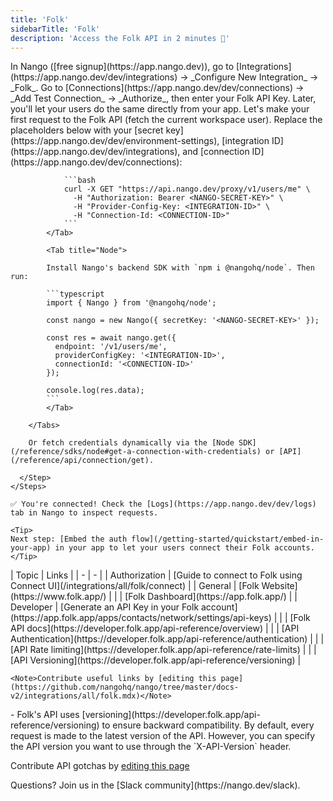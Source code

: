 ```yaml
---
title: 'Folk'
sidebarTitle: 'Folk'
description: 'Access the Folk API in 2 minutes 💨'
---
```


<Tabs>
  <Tab title="🚀 Quickstart">
    <Steps>
      <Step title="Create an integration">
        In Nango ([free signup](https://app.nango.dev)), go to [Integrations](https://app.nango.dev/dev/integrations) -> _Configure New Integration_ -> _Folk_.
      </Step>
      <Step title="Authorize Folk">
        Go to [Connections](https://app.nango.dev/dev/connections) -> _Add Test Connection_ -> _Authorize_, then enter your Folk API Key. Later, you'll let your users do the same directly from your app.
      </Step>
      <Step title="Call the Folk API">
        Let's make your first request to the Folk API (fetch the current workspace user). Replace the placeholders below with your [secret key](https://app.nango.dev/dev/environment-settings), [integration ID](https://app.nango.dev/dev/integrations), and [connection ID](https://app.nango.dev/dev/connections):
        <Tabs>
            <Tab title="cURL">

                ```bash
                curl -X GET "https://api.nango.dev/proxy/v1/users/me" \
                  -H "Authorization: Bearer <NANGO-SECRET-KEY>" \
                  -H "Provider-Config-Key: <INTEGRATION-ID>" \
                  -H "Connection-Id: <CONNECTION-ID>" 
                ```
            </Tab>

            <Tab title="Node">

            Install Nango's backend SDK with `npm i @nangohq/node`. Then run:

            ```typescript
            import { Nango } from '@nangohq/node';

            const nango = new Nango({ secretKey: '<NANGO-SECRET-KEY>' });

            const res = await nango.get({
              endpoint: '/v1/users/me',
              providerConfigKey: '<INTEGRATION-ID>',
              connectionId: '<CONNECTION-ID>'
            });

            console.log(res.data);
            ```
            </Tab>

        </Tabs>

        Or fetch credentials dynamically via the [Node SDK](/reference/sdks/node#get-a-connection-with-credentials) or [API](/reference/api/connection/get).

      </Step>
    </Steps>

    ✅ You're connected! Check the [Logs](https://app.nango.dev/dev/logs) tab in Nango to inspect requests.

    <Tip>
    Next step: [Embed the auth flow](/getting-started/quickstart/embed-in-your-app) in your app to let your users connect their Folk accounts.
    </Tip>
  </Tab>
  <Tab title="🔗 Useful links">
    | Topic | Links |
    | - | - |
    | Authorization | [Guide to connect to Folk using Connect UI](/integrations/all/folk/connect) |
    | General | [Folk Website](https://www.folk.app/) |
    | | [Folk Dashboard](https://app.folk.app/) |
    | Developer | [Generate an API Key in your Folk account](https://app.folk.app/apps/contacts/network/settings/api-keys) |
    | | [Folk API docs](https://developer.folk.app/api-reference/overview) |
    | | [API Authentication](https://developer.folk.app/api-reference/authentication) |
    | | [API Rate limiting](https://developer.folk.app/api-reference/rate-limits) |
    | | [API Versioning](https://developer.folk.app/api-reference/versioning) |

    <Note>Contribute useful links by [editing this page](https://github.com/nangohq/nango/tree/master/docs-v2/integrations/all/folk.mdx)</Note>
  </Tab>
  <Tab title="🚨 API gotchas">
  - Folk's API uses [versioning](https://developer.folk.app/api-reference/versioning) to ensure backward compatibility. By default, every request is made to the latest version of the API. However, you can specify the API version you want to use through the `X-API-Version` header.

  <Note>Contribute API gotchas by [editing this page](https://github.com/nangohq/nango/tree/master/docs-v2/integrations/all/folk.mdx)</Note>
  </Tab>
</Tabs>

<Info>
    Questions? Join us in the [Slack community](https://nango.dev/slack).
</Info>
